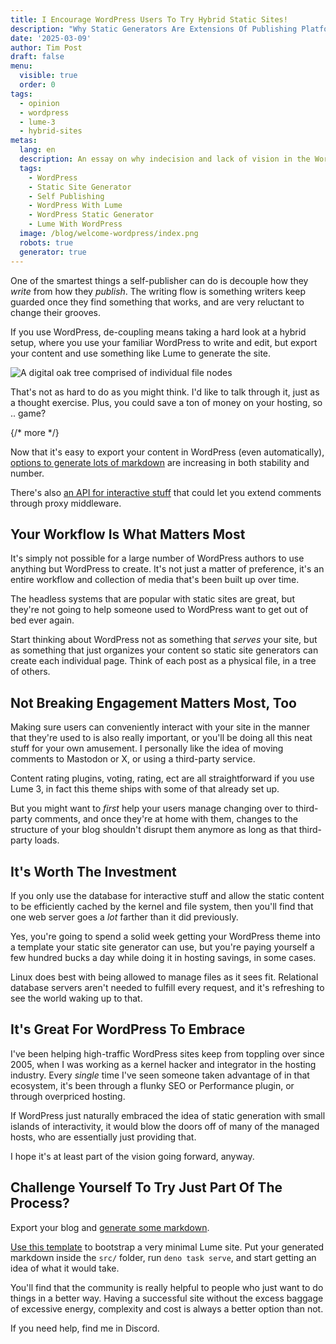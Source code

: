 ```yaml
---
title: I Encourage WordPress Users To Try Hybrid Static Sites!
description: "Why Static Generators Are Extensions Of Publishing Platforms, Not A Replacement."
date: '2025-03-09'
author: Tim Post
draft: false
menu:
  visible: true
  order: 0
tags:
  - opinion
  - wordpress
  - lume-3
  - hybrid-sites
metas:
  lang: en
  description: An essay on why indecision and lack of vision in the WordPress world will lead to a growth in static site adoption.
  tags:
    - WordPress
    - Static Site Generator
    - Self Publishing
    - WordPress With Lume
    - WordPress Static Generator
    - Lume With WordPress
  image: /blog/welcome-wordpress/index.png
  robots: true
  generator: true
---
```


One of the smartest things a self-publisher can do is decouple
how they _write_ from how they _publish_. The writing flow is 
something writers keep guarded once they find something that 
works, and are very reluctant to change their grooves. 

If you use WordPress, de-coupling means taking a hard look at a 
hybrid setup, where you use your familiar WordPress to write and 
edit, but export your content and use something like Lume to generate 
the site.

<img src="/uploads/static-websites.jpg"
  alt="A digital oak tree comprised of individual file nodes" 
  title="Some blogs that have been around since 2003 are like giant redwoods in this analogy ..." 
  class="blog_image"
  />

That's not as hard to do as you might think. I'd like to talk 
through it, just as a thought exercise. Plus, you could save a ton
of money on your hosting, so .. game?

{/* more */} 

Now that it's easy to export your content in WordPress (even automatically),
[options to generate lots of markdown](https://github.com/lonekorean/wordpress-export-to-markdown)
are increasing in both stability and number.

There's also [an API for interactive stuff](https://developer.wordpress.org/rest-api/using-the-rest-api/)
that could let you extend comments through proxy middleware.

## Your Workflow Is What Matters Most

It's simply not possible for a large number of WordPress authors to use anything
but WordPress to create. It's not just a matter of preference, it's an entire 
workflow and collection of media that's been built up over time.

The headless systems that are popular with static sites are great, but they're
not going to help someone used to WordPress want to get out of bed ever again.

Start thinking about WordPress not as something that _serves_ your site, but as
something that just organizes your content so static site generators can create
each individual page. Think of each post as a physical file, in a tree of others.

## Not Breaking Engagement Matters Most, Too

Making sure users can conveniently interact with your site in the manner that
they're used to is also really important, or you'll be doing all this neat stuff 
for your own amusement. I personally like the idea of moving comments to Mastodon 
or X, or using a third-party service. 

Content rating plugins, voting, rating, ect are all straightforward if you use 
Lume 3, in fact this theme ships with some of that already set up.

But you might want to _first_ help your users manage changing over to third-party
comments, and once they're at home with them, changes to the structure of your 
blog shouldn't disrupt them anymore as long as that third-party loads.

## It's Worth The Investment

If you only use the database for interactive stuff and allow the static content
to be efficiently cached by the kernel and file system, then you'll find that 
one web server goes a _lot_ farther than it did previously. 

Yes, you're going to spend a solid week getting your WordPress theme into a template
your static site generator can use, but you're paying yourself a few hundred bucks 
a day while doing it in hosting savings, in some cases.

Linux does best with being allowed to manage files as it sees fit. Relational database
servers aren't needed to fulfill every request, and it's refreshing to see the world 
waking up to that.

## It's Great For WordPress To Embrace

I've been helping high-traffic WordPress sites keep from toppling over since 2005, 
when I was working as a kernel hacker and integrator in the hosting industry. Every 
_single_ time I've seen someone taken advantage of in that ecosystem, it's been
through a flunky SEO or Performance plugin, or through overpriced hosting.

If WordPress just naturally embraced the idea of static generation with small 
islands of interactivity, it would blow the doors off of many of the managed hosts, 
who are essentially just providing that. 

I hope it's at least part of the vision going forward, anyway. 

## Challenge Yourself To Try Just Part Of The Process?

Export your blog and [generate some markdown](https://github.com/lonekorean/wordpress-export-to-markdown).

[Use this template](https://github.com/lumeland/theme-boilerplate) to bootstrap a
very minimal Lume site. Put your generated markdown inside the `src/` folder, run 
`deno task serve`, and start getting an idea of what it would take. 

You'll find that the community is really helpful to people who just want to do 
things in a better way. Having a successful site without the excess baggage of 
excessive energy, complexity and cost is always a better option than not.

If you need help, find me in Discord.